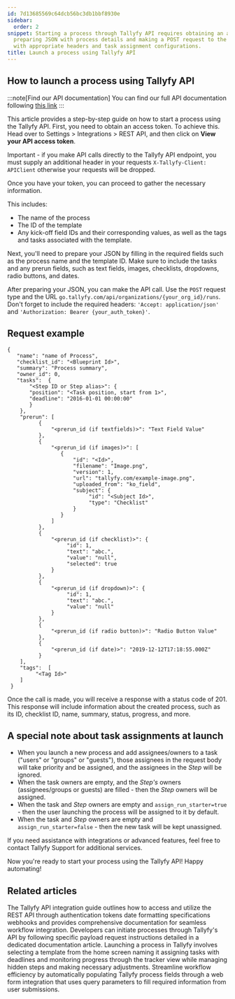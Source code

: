 ```yaml
---
id: 7d13685569c64dcb56bc3db1bbf8930e
sidebar:
  order: 2
snippet: Starting a process through Tallyfy API requires obtaining an access token
  preparing JSON with process details and making a POST request to the API endpoint
  with appropriate headers and task assignment configurations.
title: Launch a process using Tallyfy API
---
```


## How to launch a process using Tallyfy API

:::note[Find our API documentation]
You can find our full API documentation following [this link](https://go.tallyfy.com/api/)
:::

This article provides a step-by-step guide on how to start a process using the Tallyfy API. First, you need to obtain an access token. To achieve this. Head over to Settings > Integrations > REST API, and then click on **View your API access token**.

Important - if you make API calls directly to the Tallyfy API endpoint, you must supply an additional header in your requests `X-Tallyfy-Client: APIClient` otherwise your requests will be dropped.

Once you have your token, you can proceed to gather the necessary information.

This includes:

- The name of the process
- The ID of the template
- Any kick-off field IDs and their corresponding values, as well as the tags and tasks associated with the template.

Next, you'll need to prepare your JSON by filling in the required fields such as the process name and the template ID. Make sure to include the tasks and any prerun fields, such as text fields, images, checklists, dropdowns, radio buttons, and dates.

After preparing your JSON, you can make the API call. Use the `POST` request type and the URL `go.tallyfy.com/api/organizations/{your_org_id}/runs`. Don't forget to include the required headers: `'Accept: application/json'` and `'Authorization: Bearer {your_auth_token}'`.

## Request example

```
{
   "name": "name of Process",
   "checklist_id": "<Blueprint Id>",
   "summary": "Process summary",
   "owner_id": 0,
   "tasks":  {
       "<Step ID or Step alias>": {
       "position": "<Task position, start from 1>",
       "deadline": "2016-01-01 00:00:00"
       }
    },
    "prerun": [
          {
              "<prerun_id (if textfields)>": "Text Field Value"
          },
          {
              "<prerun_id (if images)>": [
                 {
                     "id": "<Id>",
                     "filename": "Image.png",
                     "version": 1,
                     "url": "tallyfy.com/example-image.png",
                     "uploaded_from": "ko_field",
                     "subject": {
                          "id": "<Subject Id>",
                          "type": "Checklist"
                     }
                 }
              ]
          },
          {
              "<prerun_id (if checklist)>": {
                   "id": 1,
                   "text": "abc.",
                   "value": "null",
                   "selected": true
              }
          },
          {
              "<prerun_id (if dropdown)>": {
                   "id": 1,
                   "text": "abc.",
                   "value": "null"
              }
          },
          {
              "<prerun_id (if radio button)>": "Radio Button Value"
          },
          {
              "<prerun_id (if date)>": "2019-12-12T17:18:55.000Z"
          }
    ],
    "tags":  [
         "<Tag Id>"
    ]
 }
```

Once the call is made, you will receive a response with a status code of 201. This response will include information about the created process, such as its ID, checklist ID, name, summary, status, progress, and more.

## A special note about task assignments at launch

* When you launch a new process and add assignees/owners to a task ("users" or "groups" or "guests"), those assignees in the request body will take priority and be assigned, and the assignees in the _Step_ will be ignored.
* When the task owners are empty, and the _Step's_ owners (assignees/groups or guests) are filled - then the _Step_ owners will be assigned.
* When the task and _Step_ owners are empty and `assign_run_starter=true` - then the user launching the process will be assigned to it by default.
* When the task and _Step_ owners are empty and `assign_run_starter=false` - then the new task will be kept unassigned.

If you need assistance with integrations or advanced features, feel free to contact Tallyfy Support for additional services.

Now you're ready to start your process using the Tallyfy API! Happy automating!


## Related articles
<CardGrid>
<LinkTitleCard header="<b>Open Api > Integrate with Tallyfy using API</b>" href="/products/pro/integrations/open-api/how-to-integrate-with-tallyfy-using-api/" > The Tallyfy API integration guide outlines how to access and utilize the REST API through authentication tokens date formatting specifications webhooks and provides comprehensive documentation for seamless workflow integration. </LinkTitleCard>
<LinkTitleCard header="<b>Triggers > Launch via API</b>" href="/products/pro/launching/triggers/via-api/" > Developers can initiate processes through Tallyfy's API by following specific payload request instructions detailed in a dedicated documentation article. </LinkTitleCard>
<LinkTitleCard header="<b>Launching > Launch manually</b>" href="/products/pro/launching/how-can-i-launch-a-process-in-tallyfy/" > Launching a process in Tallyfy involves selecting a template from the home screen naming it assigning tasks with deadlines and monitoring progress through the tracker view while managing hidden steps and making necessary adjustments. </LinkTitleCard>
<LinkTitleCard header="<b>Launching > Launch a process from a web form</b>" href="/products/pro/launching/how-to-launch-a-tallyfy-process-from-a-webform/" > Streamline workflow efficiency by automatically populating Tallyfy process fields through a web form integration that uses query parameters to fill required information from user submissions. </LinkTitleCard>
</CardGrid>